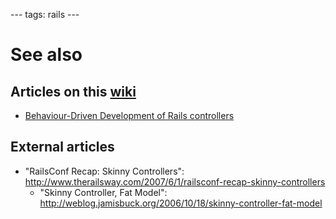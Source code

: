 ---
tags: rails
---
= See also =

== Articles on this [[wiki]] ==

* [[Behaviour-Driven Development of Rails controllers]]

== External articles ==

* "RailsConf Recap: Skinny Controllers": http://www.therailsway.com/2007/6/1/railsconf-recap-skinny-controllers
** "Skinny Controller, Fat Model": http://weblog.jamisbuck.org/2006/10/18/skinny-controller-fat-model
